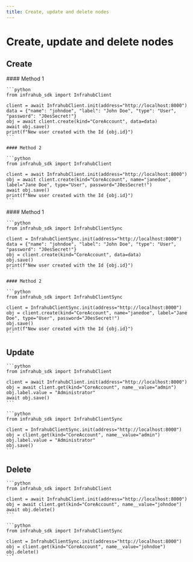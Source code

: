 ```yaml
---
title: Create, update and delete nodes
---
```


# Create, update and delete nodes

## Create

<Tabs groupId="async-sync">
  <TabItem value="Async" default>
    #### Method 1

    ```python
    from infrahub_sdk import InfrahubClient

    client = await InfrahubClient.init(address="http://localhost:8000")
    data = {"name": "johndoe", "label": "John Doe", "type": "User", "password": "J0esSecret!"}
    obj = await client.create(kind="CoreAccount", data=data)
    await obj.save()
    print(f"New user created with the Id {obj.id}")
    ```

    #### Method 2

    ```python
    from infrahub_sdk import InfrahubClient

    client = await InfrahubClient.init(address="http://localhost:8000")
    obj = await client.create(kind="CoreAccount", name="janedoe", label="Jane Doe", type="User", password="J0esSecret!")
    await obj.save()
    print(f"New user created with the Id {obj.id}")
    ```
  </TabItem>
  <TabItem value="Sync">
    #### Method 1

    ```python
    from infrahub_sdk import InfrahubClientSync

    client = InfrahubClientSync.init(address="http://localhost:8000")
    data = {"name": "johndoe", "label": "John Doe", "type": "User", "password": "J0esSecret!"}
    obj = client.create(kind="CoreAccount", data=data)
    obj.save()
    print(f"New user created with the Id {obj.id}")
    ```

    #### Method 2

    ```python
    from infrahub_sdk import InfrahubClientSync

    client = InfrahubClientSync.init(address="http://localhost:8000")
    obj = client.create(kind="CoreAccount", name="janedoe", label="Jane Doe", type="User", password="J0esSecret!")
    obj.save()
    print(f"New user created with the Id {obj.id}")
    ```

  </TabItem>
</Tabs>

## Update

<Tabs groupId="async-sync">
  <TabItem value="Async" default>

    ```python
    from infrahub_sdk import InfrahubClient

    client = await InfrahubClient.init(address="http://localhost:8000")
    obj = await client.get(kind="CoreAccount", name__value="admin")
    obj.label.value = "Administrator"
    await obj.save()
    ```

  </TabItem>
  <TabItem value="Sync">

    ```python
    from infrahub_sdk import InfrahubClientSync

    client = InfrahubClientSync.init(address="http://localhost:8000")
    obj = client.get(kind="CoreAccount", name__value="admin")
    obj.label.value = "Administrator"
    obj.save()
    ```

  </TabItem>
</Tabs>

## Delete

<Tabs groupId="async-sync">
  <TabItem value="Async" default>

    ```python
    from infrahub_sdk import InfrahubClient

    client = await InfrahubClient.init(address="http://localhost:8000")
    obj = await client.get(kind="CoreAccount", name__value="johndoe")
    await obj.delete()
    ```

  </TabItem>
  <TabItem value="Sync">

    ```python
    from infrahub_sdk import InfrahubClientSync

    client = InfrahubClientSync.init(address="http://localhost:8000")
    obj = client.get(kind="CoreAccount", name__value="johndoe")
    obj.delete()
    ```

  </TabItem>
</Tabs>
